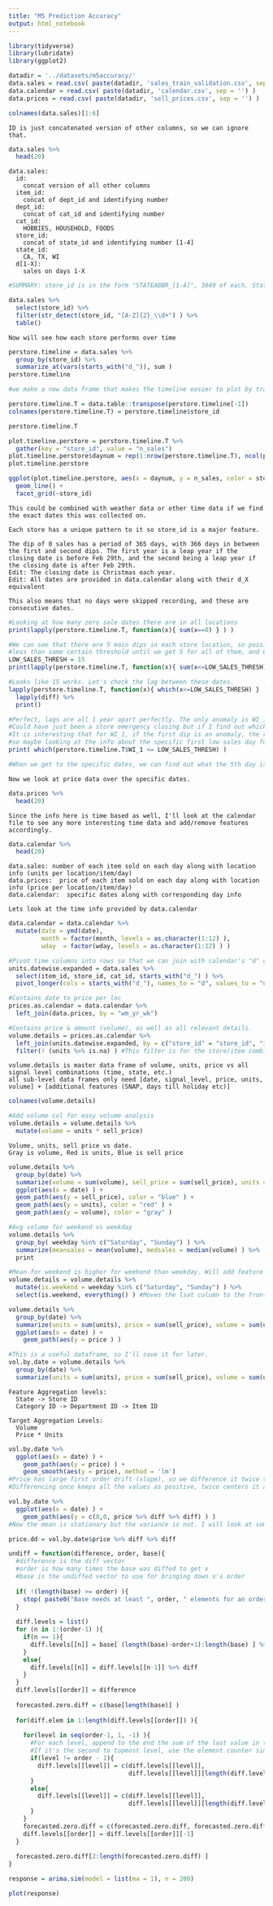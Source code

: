 ```yaml
---
title: "M5 Prediction Accuracy"
output: html_notebook
---
```


```r
library(tidyverse)
library(lubridate)
library(ggplot2)
```

```r
datadir = '../datasets/m5accuracy/'
data.sales = read.csv( paste(datadir, 'sales_train_validation.csv', sep = '') )
data.calendar = read.csv( paste(datadir, 'calendar.csv', sep = '') )
data.prices = read.csv( paste(datadir, 'sell_prices.csv', sep = '') )
```

```r
colnames(data.sales)[1:6]
```

```
ID is just concatenated version of other columns, so we can ignore that.
```
```r
data.sales %>%
  head(20)
```

```
data.sales:
  id:
    concat version of all other columns
  item_id:
    concat of dept_id and identifying number
  dept_id:
    concat of cat_id and identifying number
  cat_id:
    HOBBIES, HOUSEHOLD, FOODS
  store_id:
    concat of state_id and identifying number [1-4]
  state_id:
    CA, TX, WI
  d[1-X]:
    sales on days 1-X
```
```r
#SUMMARY: store_id is in the form "STATEABBR_[1-4]", 3049 of each. States are CA TX WI.

data.sales %>%
  select(store_id) %>%
  filter(str_detect(store_id, "[A-Z]{2}_\\d+") ) %>%
  table()
```

```
Now will see how each store performs over time
```
```r
perstore.timeline = data.sales %>%
  group_by(store_id) %>%
  summarize_at(vars(starts_with("d_")), sum )
perstore.timeline
```

```r
#we make a new data frame that makes the timeline easier to plot by transposing the perstore.timeline data frame

perstore.timeline.T = data.table::transpose(perstore.timeline[-1])
colnames(perstore.timeline.T) = perstore.timeline$store_id

perstore.timeline.T
```

```r
plot.timeline.perstore = perstore.timeline.T %>%
  gather(key = "store_id", value = "n_sales")
plot.timeline.perstore$daynum = rep(1:nrow(perstore.timeline.T), ncol(perstore.timeline.T) )
plot.timeline.perstore
```

```r
ggplot(plot.timeline.perstore, aes(x = daynum, y = n_sales, color = store_id) ) +
  geom_line() +
  facet_grid(~store_id)
```

```
This could be combined with weather data or other time data if we find the exact dates this was collected on. 

Each store has a unique pattern to it so store_id is a major feature.

The dip of 0 sales has a period of 365 days, with 366 days in between the first and second dips. The first year is a leap year if the closing date is before Feb 29th, and the second being a leap year if the closing date is after Feb 29th.
Edit: The closing date is Christmas each year.
Edit: All dates are provided in data.calendar along with their d_X equivalent

This also means that no days were skipped recording, and these are consecutive dates.
```
```r
#Looking at how many zero sale dates there are in all locations
print(lapply(perstore.timeline.T, function(x){ sum(x==0) } ) )

#We can see that there are 5 main dips in each store location, so possible that online purchases count as store sales. Let's instead look for very low sales
#less than some certain threshold until we get 5 for all of them, and 6 for WI_1
LOW_SALES_THRESH = 15
print(lapply(perstore.timeline.T, function(x){ sum(x<=LOW_SALES_THRESH) } ) )

#Looks like 15 works. Let's check the lag between these dates.
lapply(perstore.timeline.T, function(x){ which(x<=LOW_SALES_THRESH) } ) %>% 
  lapply(diff) %>%
  print()

#Perfect, lags are all 1 year apart perfectly. The only anomaly is WI_1 with its early low day. 
#Could have just been a store emergency closing but if I find out which store this is I can account for that.
#It is interesting that for WI_1, if the first dip is an anomaly, the real dip did not occur until 366 days after that time,
#so maybe looking at the info about the specific first low sales day for WI_1 would help.
print( which(perstore.timeline.T$WI_1 <= LOW_SALES_THRESH) )

#When we get to the specific dates, we can find out what the 5th day is and go from there.
```

```
Now we look at price data over the specific dates.
```
```r
data.prices %>%
  head(20)
``` 

```
Since the info here is time based as well, I'll look at the calendar file to see any more interesting time data and add/remove features accordingly.
```
```r
data.calendar %>%
  head(20)
```

```
data.sales: number of each item sold on each day along with location info (units per location/item/day)
data.prices:  price of each item sold on each day along with location info (price per location/item/day)
data.calendar:  specific dates along with corresponding day info

Lets look at the time info provided by data.calendar
```
```r
data.calendar = data.calendar %>%
  mutate(date = ymd(date),
         month = factor(month, levels = as.character(1:12) ),
         wday  = factor(wday, levels = as.character(1:12) ) )

#Pivot time columns into rows so that we can join with calendar's "d" column later
units.datewise.expanded = data.sales %>%
  select(item_id, store_id, cat_id, starts_with("d_") ) %>%
  pivot_longer(cols = starts_with("d_"), names_to = "d", values_to = "units" )

#Contains date to price per loc
prices.as.calendar = data.calendar %>%
  left_join(data.prices, by = "wm_yr_wk")

#Contains price & amount (volume), as well as all relevant details.
volume.details = prices.as.calendar %>%
  left_join(units.datewise.expanded, by = c("store_id" = "store_id", "item_id" = "item_id", "d" = "d") ) %>%
  filter(! (units %>% is.na) ) #This filter is for the store/item combinations that don't exist, which will return NA for sales.
```

```
volume.details is master data frame of volume, units, price vs all signal level combinations (time, state, etc.)
all sub-level data frames only need [date, signal_level, price, units, volume] + [additional features (SNAP, days till holiday etc)]
```
```r
colnames(volume.details)
```

```r
#Add volume col for easy volume analysis
volume.details = volume.details %>%
  mutate(volume = units * sell_price)
```

```
Volume, units, sell price vs date.
Gray is volume, Red is units, Blue is sell price
```
```r
volume.details %>%
  group_by(date) %>%
  summarize(volume = sum(volume), sell_price = sum(sell_price), units = sum(units) ) %>%
  ggplot(aes(x = date) ) +
  geom_path(aes(y = sell_price), color = "blue" ) +
  geom_path(aes(y = units), color = "red" ) +
  geom_path(aes(y = volume), color = "gray" )
```

```r
#Avg volume for weekend vs weekday
volume.details %>%
  group_by( weekday %in% c("Saturday", "Sunday") ) %>%
  summarize(meansales = mean(volume), medsales = median(volume) ) %>%
  print

#Mean for weekend is higher for weekend than weekday. Will add feature is.weekend
volume.details = volume.details %>%
  mutate(is.weekend = weekday %in% c("Saturday", "Sunday") ) %>%
  select(is.weekend, everything() ) #Moves the lsat column to the front.
```

```r
volume.details %>%
  group_by(date) %>%
  summarize(units = sum(units), price = sum(sell_price), volume = sum(units*sell_price) ) %>%
  ggplot(aes(x = date) ) +
    geom_path(aes(y = price ) )

#This is a useful dataframe, so I'll save it for later.
vol.by.date = volume.details %>%
  group_by(date) %>%
  summarize(units = sum(units), price = sum(sell_price), volume = sum(units*sell_price) )
```

```
Feature Aggregation levels:
  State -> Store ID
  Category ID -> Department ID -> Item ID

Target Aggregation Levels:
  Volume
  Price * Units
```
```r
vol.by.date %>%
  ggplot(aes(x = date) ) +
    geom_path(aes(y = price) ) +
    geom_smooth(aes(y = price), method = 'lm')
#Price has large first order drift (slope), so we difference it twice to get rid of it. 
#Differencing once keeps all the values as positive, twice centers it at zero.

vol.by.date %>%
  ggplot(aes(x = date) ) +
    geom_path(aes(y = c(0,0, price %>% diff %>% diff) ) )
#Now the mean is stationary but the variance is not. I will look at some stats about the double diff of price.

price.dd = vol.by.date$price %>% diff %>% diff

```

```r
undiff = function(difference, order, base){
  #difference is the diff vector
  #order is how many times the base was diffed to get x
  #base is the undiffed vector to use for bringing down x's order
  
  if( !(length(base) >= order) ){
    stop( paste0("Base needs at least ", order, " elements for an order of ", order, ". Right now it has ", length(base) ) )
  }
  
  diff.levels = list()
  for (n in 1:(order-1) ){
    if(n == 1){
      diff.levels[[n]] = base[ (length(base)-order+1):length(base) ] %>% diff
    }
    else{
      diff.levels[[n]] = diff.levels[[n-1]] %>% diff
    }
  }
  diff.levels[[order]] = difference
  
  forecasted.zero.diff = c(base[length(base)] )
  
  for(diff.elem in 1:length(diff.levels[[order]]) ){
    
    for(level in seq(order-1, 1, -1) ){
      #For each level, append to the end the sum of the last value in that level and the last value from one level up.
      #If it's the second to topmost level, use the element counter since there are many values in the topmost level (where level == order)
      if(level != order - 1){
        diff.levels[[level]] = c(diff.levels[[level]], 
                                 diff.levels[[level]][length(diff.levels[[level]]) ] + diff.levels[[level + 1]][length(diff.levels[[level + 1]]) ] )
      }
      else{
        diff.levels[[level]] = c(diff.levels[[level]],
                                 diff.levels[[level]][length(diff.levels[[level]]) ] + difference[diff.elem] )
      }
    }
    forecasted.zero.diff = c(forecasted.zero.diff, forecasted.zero.diff[ length(forecasted.zero.diff) ] + diff.levels[[1]][length(diff.levels[[1]]) ])
    diff.levels[[order]] = diff.levels[[order]][-1]
  }
  
  forecasted.zero.diff[2:length(forecasted.zero.diff) ]
}

```

```r
response = arima.sim(model = list(ma = 1), n = 200)

plot(response)
```

